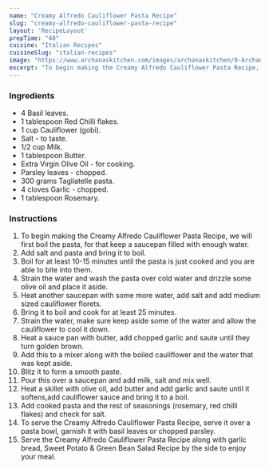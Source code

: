 ---
name: "Creamy Alfredo Cauliflower Pasta Recipe"
slug: "creamy-alfredo-cauliflower-pasta-recipe"
layout: 'RecipeLayout'
prepTime: "40"
cuisine: "Italian Recipes"
cuisineSlug: "italian-recipes"
image: "https://www.archanaskitchen.com/images/archanaskitchen/0-Archanas-Kitchen-Recipes/2018/May-31/Creamy_Cauliflower_Alfredo_Pasta_Recipe-1.jpg"
excerpt: "To begin making the Creamy Alfredo Cauliflower Pasta Recipe, we will first boil the pasta, for that keep a saucepan filled with enough water"
---

### Ingredients

- 4 Basil leaves.
- 1 tablespoon Red Chilli flakes.
- 1 cup Cauliflower (gobi).
- Salt - to taste.
- 1/2 cup Milk.
- 1 tablespoon Butter.
- Extra Virgin Olive Oil - for cooking.
- Parsley leaves - chopped.
- 300 grams Tagliatelle pasta.
- 4 cloves Garlic - chopped.
- 1 tablespoon Rosemary.

### Instructions

1. To begin making the Creamy Alfredo Cauliflower Pasta Recipe, we will first boil the pasta, for that keep a saucepan filled with enough water.
1. Add salt and pasta and bring it to boil.
1. Boil for at least 10-15 minutes until the pasta is just cooked and you are able to bite into them.
1. Strain the water and wash the pasta over cold water and drizzle some olive oil and place it aside.
1. Heat another saucepan with some more water, add salt and add medium sized cauliflower florets.
1. Bring it to boil and cook for at least 25 minutes.
1. Strain the water, make sure keep aside some of the water and allow the cauliflower to cool it down.
1. Heat a sauce pan with butter, add chopped garlic and saute until they turn golden brown.
1. Add this to a mixer along with the boiled cauliflower and the water that was kept aside.
1. Blitz it to form a smooth paste.
1. Pour this over a saucepan and add milk, salt and mix well.
1. Heat a skillet with olive oil, add butter and add garlic and saute until it softens,add cauliflower sauce and bring it to a boil.
1. Add cooked pasta and the rest of seasonings (rosemary, red chilli flakes) and check for salt.
1. To serve the Creamy Alfredo Cauliflower Pasta Recipe, serve it over a pasta bowl, garnish it with basil leaves or chopped parsley.
1. Serve the Creamy Alfredo Cauliflower Pasta Recipe along with garlic bread, Sweet Potato & Green Bean Salad Recipe by the side to enjoy your meal.
